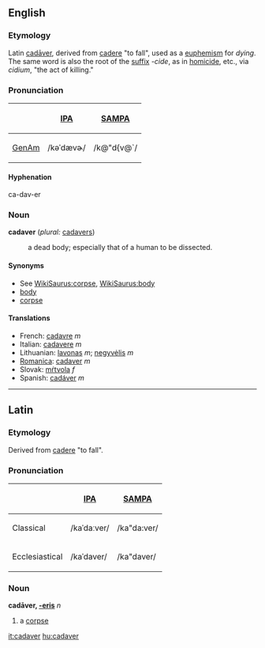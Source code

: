==English==
===Etymology===
Latin [[cadaver|cadāver]], derived from [[cadere]] "to fall", used as a [[euphemism]] for ''dying''. The same word is also the root of the [[suffix]] ''-cide'', as in [[homicide]], etc., via ''cidium'', "the act of killing."

===Pronunciation===
{| border=1 cellpadding=5
! !! [[w:IPA|IPA]] !! [[w:SAMPA|SAMPA]]
|-
! [[GenAm]]
| /kəˈdævɚ/ || /k@"d{v@`/
|}

====Hyphenation====
ca-dav-er

===Noun===
'''cadaver''' (''plural:'' [[cadaver]]s)
: a dead body; especially that of a human to be dissected.

====Synonyms====
*See [[WikiSaurus:corpse]], [[WikiSaurus:body]]
*[[body]]
*[[corpse]]

====Translations====
*French: [[cadavre]] ''m''
*Italian: [[cadavere]] ''m''
*Lithuanian: [[lavonas]] ''m''; [[negyvėlis]] ''m''
*[[Romanica]]: [[cadaver]] ''m''
*Slovak: [[mŕtvola]] ''f''
*Spanish: [[cadáver]] ''m''

----

==Latin==
===Etymology===
Derived from [[cadere]] "to fall".

===Pronunciation===
{| border=1 cellpadding=5
! !! [[w:IPA|IPA]] !! [[w:SAMPA|SAMPA]]
|-
! Classical
| /kaˈdaːver/ || /ka"da:ver/
|-
! Ecclesiastical
| /kaˈdaver/ || /ka"daver/
|}

===Noun===
'''cadāver, [[Wiktionary Appendix:Latin third declension|-eris]]''' ''n''
# a [[corpse]]

[[it:cadaver]]
[[hu:cadaver]]